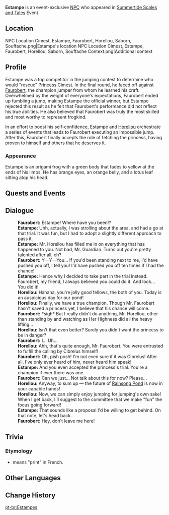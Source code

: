 {{Character Infobox
|type             = Event NPC
|image            = NPC Estampe.png
|realname         = <!-- Optional, if different from in-game name -->
|deceased         = <!-- Past (for deceased prior to events of the game) or free response -->
|region           = Simulanka
|location         = Simulanka
|affiliation      = 
|title            = "Hopper of Unyielding Heights"
|title2           = Estampe the Fearless

|ancestry         = <!-- Clan/family -->
|father           = 
|mother           = 
|spouse           = 
|sibling          = 
|child            = 
|relative         = 

|voiceEN          = 
|voiceCN          = 
|voiceJP          = 
|voiceKR          = 
}}
'''Estampe''' is an event-exclusive [[NPC]] who appeared in [[Summertide Scales and Tales]] Event.

==Location==
<gallery>
NPC Location Cimest, Estampe, Faurobert, Horellou, Saborn, Souffache.png|Estampe's location
NPC Location Cimest, Estampe, Faurobert, Horellou, Saborn, Souffache Context.png|Additional context
</gallery>

==Profile==
Estampe was a top competitor in the jumping contest to determine who would "rescue" [[Cimest|Princess Cimest]]. In the final round, he faced off against [[Faurobert]], the champion jumper from whom he learned his craft. Overwhelmed by the weight of everyone's expectations, Faurobert ended up fumbling a jump, making Estampe the official winner, but Estampe rejected this result as he felt that Faurobert's performance did not reflect his true abilities. He also believed that Faurobert was truly the most skilled and most worthy to represent frogkind.

In an effort to boost his self-confidence, Estampe and [[Horellou]] orchestrate a series of events that leads to Faurobert executing an impossible jump. After this, Faurobert finally accepts the role of fetching the princess, having proven to himself and others that he deserves it.

===Appearance===
Estampe is an origami frog with a green body that fades to yellow at the ends of his limbs. He has orange eyes, an orange belly, and a lotus leaf sitting atop his head.

==Quests and Events==
{{Quests and Events}}

==Dialogue==
{{Dialogue Start}}
:'''Faurobert:''' Estampe! Where have you been!?
:'''Estampe:''' Uhh, actually, I was strolling about the area, and had a go at that trial. It was fun, but I had to adopt a slightly different approach to pass it.
:'''Estampe:''' Mr. Horellou has filled me in on everything that has happened to you. Not bad, Mr. Guardian. Turns out you're pretty talented after all, eh?
:'''Faurobert:''' Y&mdash;Y&mdash;You... If you'd been standing next to me, I'd have pushed you off, I tell you! I'd have pushed you off ten times if I had the chance!
:'''Estampe:''' Hence why I decided to take part in the trial instead. Faurobert, my friend, I always believed you could do it. And look... You did it!
:'''Horellou:''' Hahaha, you're jolly good fellows, the both of you. Today is an auspicious day for our pond!
:'''Horellou:''' Finally, we have a true champion. Though Mr. Faurobert hasn't saved a princess yet, I believe that his chance will come.
:'''Faurobert:''' *sigh* But I really didn't do anything, Mr. Horellou, other than standing by and watching as Her Highness did all the heavy lifting...
:'''Horellou:''' Isn't that even better? Surely you didn't want the princess to be in danger?
:'''Faurobert:''' I... Uh...
:'''Horellou:''' Ahh, that's quite enough, Mr. Faurobert. You were entrusted to fulfill the calling by Cibrelus himself!
:'''Faurobert:''' Oh, pish posh! I'm not even sure if it was Cibrelus! After all, I've only ever heard of him, never heard him speak!
:'''Estampe:''' And you even accepted the princess's trial. You're a champion if ever there was one.
:'''Faurobert:''' Can we just... Not talk about this for now? Please...
:'''Horellou:''' Anyway, to sum up &mdash; the future of [[Rainsong Pond]] is now in your capable hands!
:'''Horellou:''' Now, we can simply enjoy jumping for jumping's own sake! When I get back, I'll suggest to the committee that we make "fun" the focus going forward!
:'''Estampe:''' That sounds like a proposal I'd be willing to get behind. On that note, let's head back.
:'''Faurobert:''' Hey, don't leave me here!
{{Dialogue End}}

==Trivia==

=== Etymology ===

* {{Wt|estampe|Estampe}} means "print" in French.

==Other Languages==
{{Other Languages|default_hidden=1
|en      = Estampe
|zhs     = 埃斯唐普
|zhs_rm  = Āisītángpǔ
|zht     = 埃斯唐普
|zht_rm  = Āisītángpǔ
|ja      = エスタンプ
|ko      = 에스탕프
|es      = Estampe
|fr      = Estampe
|ru      = Эстамп
|th      = Estampe
|vi      = Estampe
|de      = Estampe
|id      = Estampe
|pt      = Estampes
|tr      = Estampe
|it      = Estampe
}}

==Change History==
{{Change History|4.8}}
<!--
==References==
{{Reflist}}
-->

[[pt-br:Estampes]]